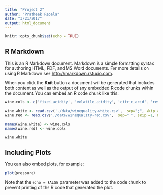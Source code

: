 ```yaml
---
title: "Project 2"
author: "Pratheek Rebala"
date: "3/21/2017"
output: html_document
---
```


```r
knitr::opts_chunk$set(echo = TRUE)
```

## R Markdown

This is an R Markdown document. Markdown is a simple formatting syntax for authoring HTML, PDF, and MS Word documents. For more details on using R Markdown see <http://rmarkdown.rstudio.com>.

When you click the **Knit** button a document will be generated that includes both content as well as the output of any embedded R code chunks within the document. You can embed an R code chunk like this:

```r
wine.cols <- c('fixed_acidity', 'volatile_acidity', 'citric_acid', 'residual_sugar', 'chlorids', 'free_sulfur_dioxide', 'total_sulfur_dioxide', 'density', 'pH', 'sulphates', 'alcohol', 'quality')

wine.white <- read.csv('./data/winequality-white.csv',  sep=";", skip = 1, header=F)
wine.red <- read.csv('./data/winequality-red.csv',  sep=";", skip =1, header=F)

names(wine.white) <- wine.cols
names(wine.red) <- wine.cols
```

```r
wine.white
```

## Including Plots

You can also embed plots, for example:

```r
plot(pressure)
```

Note that the `echo = FALSE` parameter was added to the code chunk to prevent printing of the R code that generated the plot.
